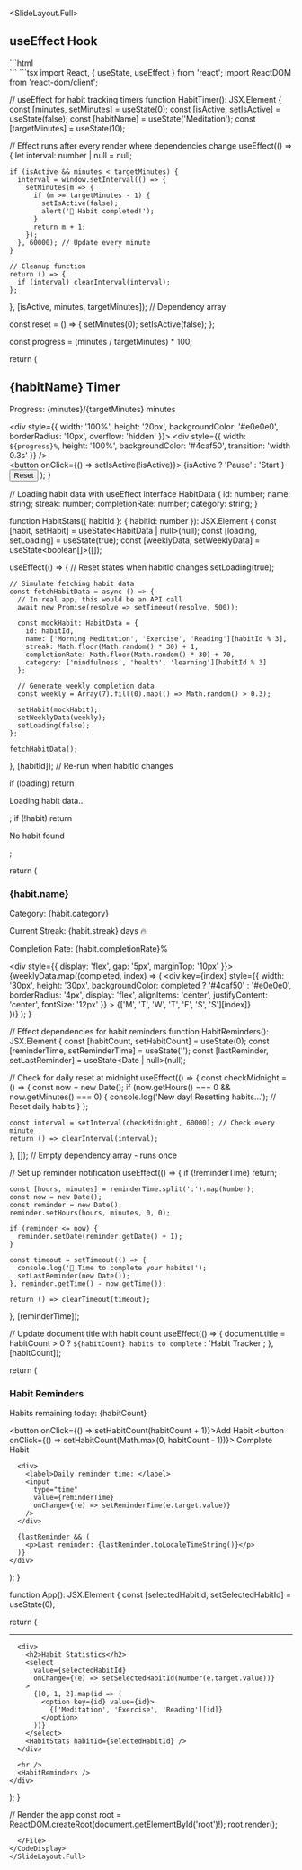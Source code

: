
<SlideLayout.Full>
## useEffect Hook

<CodeDisplay>
  <File name="index.html">
```html
<!DOCTYPE html>
<html lang="en">
<head>
    <meta charset="UTF-8">
    <meta name="viewport" content="width=device-width, initial-scale=1.0">
    <title>useEffect Example</title>
</head>
<body>
    <div id="root"></div>
    <script type="module" src="./App.tsx"></script>
</body>
</html>
```
  </File>
  <File name="App.tsx">
```tsx
import React, { useState, useEffect } from 'react';
import ReactDOM from 'react-dom/client';

// useEffect for habit tracking timers
function HabitTimer(): JSX.Element {
  const [minutes, setMinutes] = useState(0);
  const [isActive, setIsActive] = useState(false);
  const [habitName] = useState('Meditation');
  const [targetMinutes] = useState(10);

  // Effect runs after every render where dependencies change
  useEffect(() => {
    let interval: number | null = null;

    if (isActive && minutes < targetMinutes) {
      interval = window.setInterval(() => {
        setMinutes(m => {
          if (m >= targetMinutes - 1) {
            setIsActive(false);
            alert('🎉 Habit completed!');
          }
          return m + 1;
        });
      }, 60000); // Update every minute
    }

    // Cleanup function
    return () => {
      if (interval) clearInterval(interval);
    };
  }, [isActive, minutes, targetMinutes]); // Dependency array

  const reset = () => {
    setMinutes(0);
    setIsActive(false);
  };

  const progress = (minutes / targetMinutes) * 100;

  return (
    <div>
      <h2>{habitName} Timer</h2>
      <p>Progress: {minutes}/{targetMinutes} minutes</p>
      <div style={{
        width: '100%',
        height: '20px',
        backgroundColor: '#e0e0e0',
        borderRadius: '10px',
        overflow: 'hidden'
      }}>
        <div style={{
          width: `${progress}%`,
          height: '100%',
          backgroundColor: '#4caf50',
          transition: 'width 0.3s'
        }} />
      </div>
      <button onClick={() => setIsActive(!isActive)}>
        {isActive ? 'Pause' : 'Start'}
      </button>
      <button onClick={reset}>Reset</button>
    </div>
  );
}

// Loading habit data with useEffect
interface HabitData {
  id: number;
  name: string;
  streak: number;
  completionRate: number;
  category: string;
}

function HabitStats({ habitId }: { habitId: number }): JSX.Element {
  const [habit, setHabit] = useState<HabitData | null>(null);
  const [loading, setLoading] = useState(true);
  const [weeklyData, setWeeklyData] = useState<boolean[]>([]);

  useEffect(() => {
    // Reset states when habitId changes
    setLoading(true);

    // Simulate fetching habit data
    const fetchHabitData = async () => {
      // In real app, this would be an API call
      await new Promise(resolve => setTimeout(resolve, 500));
      
      const mockHabit: HabitData = {
        id: habitId,
        name: ['Morning Meditation', 'Exercise', 'Reading'][habitId % 3],
        streak: Math.floor(Math.random() * 30) + 1,
        completionRate: Math.floor(Math.random() * 30) + 70,
        category: ['mindfulness', 'health', 'learning'][habitId % 3]
      };
      
      // Generate weekly completion data
      const weekly = Array(7).fill(0).map(() => Math.random() > 0.3);
      
      setHabit(mockHabit);
      setWeeklyData(weekly);
      setLoading(false);
    };

    fetchHabitData();
  }, [habitId]); // Re-run when habitId changes

  if (loading) return <p>Loading habit data...</p>;
  if (!habit) return <p>No habit found</p>;

  return (
    <div>
      <h3>{habit.name}</h3>
      <p>Category: {habit.category}</p>
      <p>Current Streak: {habit.streak} days 🔥</p>
      <p>Completion Rate: {habit.completionRate}%</p>
      <div style={{ display: 'flex', gap: '5px', marginTop: '10px' }}>
        {weeklyData.map((completed, index) => (
          <div
            key={index}
            style={{
              width: '30px',
              height: '30px',
              backgroundColor: completed ? '#4caf50' : '#e0e0e0',
              borderRadius: '4px',
              display: 'flex',
              alignItems: 'center',
              justifyContent: 'center',
              fontSize: '12px'
            }}
          >
            {['M', 'T', 'W', 'T', 'F', 'S', 'S'][index]}
          </div>
        ))}
      </div>
    </div>
  );
}

// Effect dependencies for habit reminders
function HabitReminders(): JSX.Element {
  const [habitCount, setHabitCount] = useState(0);
  const [reminderTime, setReminderTime] = useState('');
  const [lastReminder, setLastReminder] = useState<Date | null>(null);

  // Check for daily reset at midnight
  useEffect(() => {
    const checkMidnight = () => {
      const now = new Date();
      if (now.getHours() === 0 && now.getMinutes() === 0) {
        console.log('New day! Resetting habits...');
        // Reset daily habits
      }
    };

    const interval = setInterval(checkMidnight, 60000); // Check every minute
    return () => clearInterval(interval);
  }, []); // Empty dependency array - runs once

  // Set up reminder notification
  useEffect(() => {
    if (!reminderTime) return;

    const [hours, minutes] = reminderTime.split(':').map(Number);
    const now = new Date();
    const reminder = new Date();
    reminder.setHours(hours, minutes, 0, 0);

    if (reminder <= now) {
      reminder.setDate(reminder.getDate() + 1);
    }

    const timeout = setTimeout(() => {
      console.log('🔔 Time to complete your habits!');
      setLastReminder(new Date());
    }, reminder.getTime() - now.getTime());

    return () => clearTimeout(timeout);
  }, [reminderTime]);

  // Update document title with habit count
  useEffect(() => {
    document.title = habitCount > 0 
      ? `${habitCount} habits to complete` 
      : 'Habit Tracker';
  }, [habitCount]);

  return (
    <div>
      <h3>Habit Reminders</h3>
      <p>Habits remaining today: {habitCount}</p>
      <button onClick={() => setHabitCount(habitCount + 1)}>Add Habit</button>
      <button onClick={() => setHabitCount(Math.max(0, habitCount - 1))}>
        Complete Habit
      </button>
      
      <div>
        <label>Daily reminder time: </label>
        <input
          type="time"
          value={reminderTime}
          onChange={(e) => setReminderTime(e.target.value)}
        />
      </div>
      
      {lastReminder && (
        <p>Last reminder: {lastReminder.toLocaleTimeString()}</p>
      )}
    </div>
  );
}

function App(): JSX.Element {
  const [selectedHabitId, setSelectedHabitId] = useState(0);

  return (
    <div>
      <HabitTimer />
      <hr />
      
      <div>
        <h2>Habit Statistics</h2>
        <select 
          value={selectedHabitId} 
          onChange={(e) => setSelectedHabitId(Number(e.target.value))}
        >
          {[0, 1, 2].map(id => (
            <option key={id} value={id}>
              {['Meditation', 'Exercise', 'Reading'][id]}
            </option>
          ))}
        </select>
        <HabitStats habitId={selectedHabitId} />
      </div>
      
      <hr />
      <HabitReminders />
    </div>
  );
}

// Render the app
const root = ReactDOM.createRoot(document.getElementById('root')!);
root.render(<App />);
```
  </File>
</CodeDisplay>
</SlideLayout.Full>